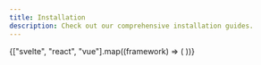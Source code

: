 ```yaml
---
title: Installation
description: Check out our comprehensive installation guides.
---
```



<CardGrid>
	{["svelte", "react", "vue"].map((framework) => (
		<LinkCard
			title={capitalizeUtil(framework)}
			href={`/frameworks/${framework}/getting-started/`}
		/>
	))}
</CardGrid>
